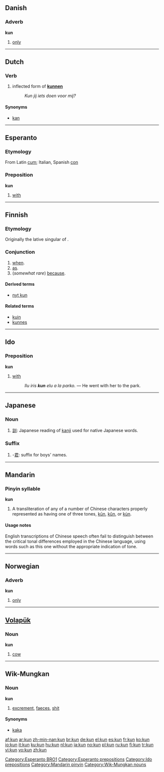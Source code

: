 {{wikipedia}}
{{also|-kun|kūn|kǔn|kùn|kůň}}
==Danish==

===Adverb===
'''kun'''

# [[only]]

----

==Dutch==

===Verb===
{{infl|nl|verb form}}

# inflected form of '''[[kunnen]]'''
#: ''Kun jij iets doen voor mij?''

====Synonyms====
*[[kan]]

----

==Esperanto==

===Etymology===
From Latin [[cum]]; Italian, Spanish [[con]]

===Preposition===
'''kun'''

# [[with]]

[[Category:Esperanto BRO1]]
[[Category:Esperanto prepositions]]

----

==Finnish==
{{Finnish index|k|u}}

===Etymology===
Originally the lative singular of {{term|kuka||who}}.

===Conjunction===
{{infl|fi|conjunction}}

# [[when]].
# [[as]].
# (''somewhat rare'') [[because]].

====Derived terms====
* [[nyt kun]]

====Related terms====
* [[kuin]]
* [[kunnes]]

----

==Ido==

===Preposition===
'''kun'''

# [[with]]
#: ''Ilu iris <b>kun</b> elu a la parko.'' &mdash; He went with her to the park.

[[Category:Ido prepositions]]
----

==Japanese==

===Noun===
{{ja-noun|r|hira=くん}}

# [[訓]]: Japanese reading of [[kanji]] used for native Japanese words.

===Suffix===
{{ja-pos|r|suffix|hira=くん}}

# -[[君]]: suffix for boys' names.

----

==Mandarin==

===Pinyin syllable===
'''kun'''

# A transliteration of any of a number of Chinese characters properly represented as having one of three tones, [[kūn]], [[kǔn]], or [[kùn]].

====Usage notes====
English transcriptions of Chinese speech often fail to distinguish between the critical tonal differences employed in the Chinese language, using words such as this one without the appropriate indication of tone.

[[Category:Mandarin pinyin]]

----

==Norwegian==

===Adverb===
'''kun'''

# [[only]]

----

==[[Volapük]]==

===Noun===
'''kun'''

# [[cow]]

----

==Wik-Mungkan==

===Noun===
'''kun'''

# [[excrement]], [[faeces]], [[shit]]

====Synonyms====
* [[kaka]]

[[Category:Wik-Mungkan nouns]]

[[af:kun]]
[[ar:kun]]
[[zh-min-nan:kun]]
[[br:kun]]
[[de:kun]]
[[el:kun]]
[[es:kun]]
[[fr:kun]]
[[ko:kun]]
[[io:kun]]
[[it:kun]]
[[ku:kun]]
[[hu:kun]]
[[nl:kun]]
[[ja:kun]]
[[no:kun]]
[[pl:kun]]
[[ru:kun]]
[[fi:kun]]
[[tr:kun]]
[[vi:kun]]
[[vo:kun]]
[[zh:kun]]